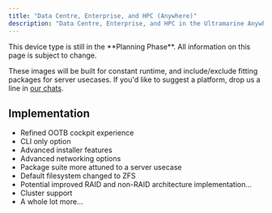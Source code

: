 ```yaml
---
title: "Data Centre, Enterprise, and HPC (Anywhere)"
description: "Data Centre, Enterprise, and HPC in the Ultramarine Anywhere Initiative"
---
```



<Alert type="info">
  This device type is still in the **Planning Phase**. All information on this
  page is subject to change.
</Alert>

These images will be built for constant runtime, and include/exclude fitting packages for server usecases. If you'd like to suggest a platform, drop us a line in [our chats](/en/community/community).

## Implementation

- Refined OOTB cockpit experience
- CLI only option
- Advanced installer features
- Advanced networking options
- Package suite more attuned to a server usecase
- Default filesystem changed to ZFS
- Potential improved RAID and non-RAID architecture implementation...
- Cluster support
- A whole lot more...
